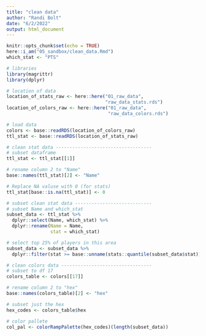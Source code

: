 ```yaml
---
title: "clean data"
author: "Randi Bolt"
date: "6/2/2022"
output: html_document
---
```


```r
knitr::opts_chunk$set(echo = TRUE)
here::i_am("05_sandbox/clean_data.Rmd")
which_stat <- "PTS"
```

```r
# libraries 
library(magrittr)
library(dplyr)

# location of data 
location_of_stats_raw <- here::here("01_raw_data",
                                    "raw_data_stats.rds")
location_of_colors_raw <- here::here("01_raw_data",
                                     "raw_data_colors.rds")

# load data 
colors <- base::readRDS(location_of_colors_raw)
ttl_stat <- base::readRDS(location_of_stats_raw)
```

```r
# clean stat data -----------------------------------
# subset dataframe 
ttl_stat <- ttl_stat[[1]]

# rename column 2 to "Name"
base::names(ttl_stat)[2] <- "Name"

# Replace NA valuse with 0 (for stats)
ttl_stat[base::is.na(ttl_stat)] <- 0

# subset clean stat data ----------------------------
# subset Name and which_stat
subset_data <- ttl_stat %>%
  dplyr::select(Name, which_stat) %>%
  dplyr::rename(Name = Name,
                stat = which_stat) 

# select top 25% of players in this area
subset_data <- subset_data %>%
  dplyr::filter(stat >= base::unname(stats::quantile(subset_data$stat)))

# clean colors data ---------------------------------
# subset to df 17 
colors_table <- colors[[17]]

# rename column 2 to "hex"
base::names(colors_table)[2] <- "hex"

# subset just the hex 
hex_codes <- colors_table$hex

# color pallete 
col_pal <- colorRampPalette(hex_codes)(length(subset_data))
```



